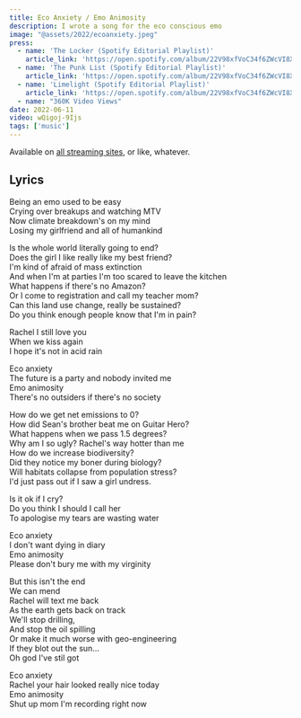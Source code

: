 ```yaml
---
title: Eco Anxiety / Emo Animosity
description: I wrote a song for the eco conscious emo
image: "@assets/2022/ecoanxiety.jpeg"
press:
  - name: 'The Locker (Spotify Editorial Playlist)'
    article_link: 'https://open.spotify.com/album/22V98xfVoC34f6ZWcVI8XN?si=g-52X_j_RGGCA0xi87lO8w'
  - name: 'The Punk List (Spotify Editorial Playlist)'
    article_link: 'https://open.spotify.com/album/22V98xfVoC34f6ZWcVI8XN?si=g-52X_j_RGGCA0xi87lO8w'
  - name: 'Limelight (Spotify Editorial Playlist)'
    article_link: 'https://open.spotify.com/album/22V98xfVoC34f6ZWcVI8XN?si=g-52X_j_RGGCA0xi87lO8w'
  - name: "360K Video Views"
date: 2022-06-11
video: wQigoj-9Ijs 
tags: ['music']
---
```


Available on [all streaming sites](https://olifro.st/links), or like, whatever.

## Lyrics

Being an emo used to be easy  
Crying over breakups and watching MTV  
Now climate breakdown's on my mind  
Losing my girlfriend and all of humankind  
  
Is the whole world literally going to end?  
Does the girl I like really like my best friend?  
I'm kind of afraid of mass extinction  
And when I'm at parties I'm too scared to leave the kitchen  
What happens if there's no Amazon?  
Or I come to registration and call my teacher mom?  
Can this land use change, really be sustained?  
Do you think enough people know that I'm in pain?  
  
Rachel I still love you  
When we kiss again  
I hope it's not in acid rain  
  
Eco anxiety  
The future is a party and nobody invited me  
Emo animosity  
There's no outsiders if there's no society  
  
How do we get net emissions to 0?  
How did Sean's brother beat me on Guitar Hero?  
What happens when we pass 1.5 degrees?  
Why am I so ugly? Rachel's way hotter than me  
How do we increase biodiversity?  
Did they notice my boner during biology?  
Will habitats collapse from population stress?  
I'd just pass out if I saw a girl undress.  
  
Is it ok if I cry?  
Do you think I should I call her  
To apologise my tears are wasting water  
  
Eco anxiety  
I don't want dying in diary  
Emo animosity  
Please don't bury me with my virginity  
  
But this isn't the end  
We can mend  
Rachel will text me back  
As the earth gets back on track  
We'll stop drilling,  
And stop the oil spilling  
Or make it much worse with geo-engineering  
If they blot out the sun…  
Oh god I've stil got  
  
Eco anxiety  
Rachel your hair looked really nice today  
Emo animosity  
Shut up mom I'm recording right now